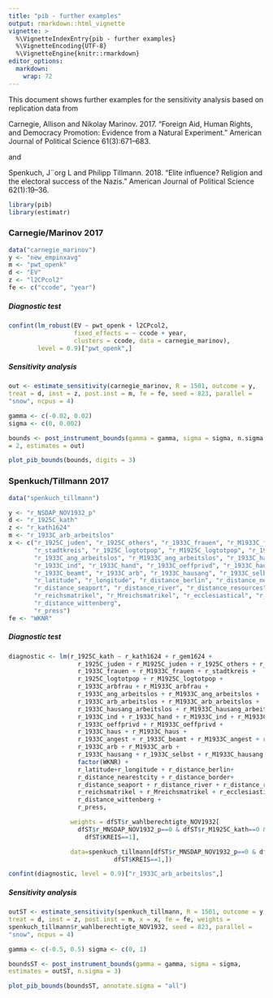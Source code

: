 ```yaml
---
title: "pib - further examples"
output: rmarkdown::html_vignette
vignette: >
  %\VignetteIndexEntry{pib - further examples}
  %\VignetteEncoding{UTF-8}
  %\VignetteEngine{knitr::rmarkdown}
editor_options: 
  markdown: 
    wrap: 72
---
```


This document shows further examples for the sensitivity analysis based on replication data from

Carnegie, Allison and Nikolay Marinov. 2017. “Foreign Aid, Human Rights, and Democracy
Promotion: Evidence from a Natural Experiment.” American Journal of Political Science
61(3):671–683.

and

Spenkuch, J¨org L and Philipp Tillmann. 2018. “Elite influence? Religion and the electoral
success of the Nazis.” American Journal of Political Science 62(1):19–36.



```r
library(pib)
library(estimatr)
```

### Carnegie/Marinov 2017

```r
data("carnegie_marinov")
y <- "new_empinxavg" 
m <- "pwt_openk" 
d <- "EV" 
z <- "l2CPcol2" 
fe <- c("ccode", "year")
```

##### Diagnostic test

```r
confint(lm_robust(EV ~ pwt_openk + l2CPcol2, 
                  fixed_effects = ~ ccode + year, 
                  clusters = ccode, data = carnegie_marinov), 
        level = 0.9)["pwt_openk",]
```

##### Sensitivity analysis

```r
out <- estimate_sensitivity(carnegie_marinov, R = 1501, outcome = y,
treat = d, inst = z, post.inst = m, fe = fe, seed = 823, parallel =
"snow", ncpus = 4)

gamma <- c(-0.02, 0.02) 
sigma <- c(0, 0.002)

bounds <- post_instrument_bounds(gamma = gamma, sigma = sigma, n.sigma
= 2, estimates = out)

plot_pib_bounds(bounds, digits = 3)
```

### Spenkuch/Tillmann 2017

```r
data("spenkuch_tillmann")

y <- "r_NSDAP_NOV1932_p"
d <- "r_1925C_kath"
z <- "r_kath1624"
m <- "r_1933C_arb_arbeitslos"
x <- c("r_1925C_juden", "r_1925C_others", "r_1933C_frauen", "r_M1933C_frauen",
       "r_stadtkreis", "r_1925C_logtotpop", "r_M1925C_logtotpop", "r_1933C_arbfrau",
       "r_1933C_ang_arbeitslos", "r_M1933C_ang_arbeitslos", "r_1933C_hausang_arbeitslos",
       "r_1933C_ind", "r_1933C_hand", "r_1933C_oeffprivd", "r_1933C_haus", "r_1933C_angest",
       "r_1933C_beamt", "r_1933C_arb", "r_1933C_hausang", "r_1933C_selbst",
       "r_latitude", "r_longitude", "r_distance_berlin", "r_distance_nearestcity", "r_distance_border",
       "r_distance_seaport", "r_distance_river", "r_distance_resources",
       "r_reichsmatrikel", "r_Mreichsmatrikel", "r_ecclesiastical", "r_Mecclesiastical",
       "r_distance_wittenberg",
       "r_press")
fe <- "WKNR"
```

##### Diagnostic test

```r
diagnostic <- lm(r_1925C_kath ~ r_kath1624 + r_gem1624 +
                   r_1925C_juden + r_M1925C_juden + r_1925C_others + r_M1925C_others +
                   r_1933C_frauen + r_M1933C_frauen + r_stadtkreis +
                   r_1925C_logtotpop + r_M1925C_logtotpop +
                   r_1933C_arbfrau + r_M1933C_arbfrau +
                   r_1933C_ang_arbeitslos + r_M1933C_ang_arbeitslos +
                   r_1933C_arb_arbeitslos + r_M1933C_arb_arbeitslos +
                   r_1933C_hausang_arbeitslos + r_M1933C_hausang_arbeitslos +
                   r_1933C_ind + r_1933C_hand + r_M1933C_ind + r_M1933C_hand +
                   r_1933C_oeffprivd + r_M1933C_oeffprivd +
                   r_1933C_haus + r_M1933C_haus +
                   r_1933C_angest + r_1933C_beamt + r_M1933C_angest + r_M1933C_beamt +
                   r_1933C_arb + r_M1933C_arb +
                   r_1933C_hausang + r_1933C_selbst + r_M1933C_hausang + r_M1933C_selbst +
                   factor(WKNR) +
                   r_latitude+r_longitude + r_distance_berlin+
                   r_distance_nearestcity + r_distance_border+
                   r_distance_seaport + r_distance_river + r_distance_resources +
                   r_reichsmatrikel + r_Mreichsmatrikel + r_ecclesiastical + r_Mecclesiastical +
                   r_distance_wittenberg +
                   r_press,

                 weights = dfST$r_wahlberechtigte_NOV1932[
                   dfST$r_MNSDAP_NOV1932_p==0 & dfST$r_M1925C_kath==0 &
                     dfST$KREIS==1],

                 data=spenkuch_tillmann[dfST$r_MNSDAP_NOV1932_p==0 & dfST$r_M1925C_kath==0 &
                             dfST$KREIS==1,])

confint(diagnostic, level = 0.9)["r_1933C_arb_arbeitslos",]
```

##### Sensitivity analysis

```r
outST <- estimate_sensitivity(spenkuch_tillmann, R = 1501, outcome = y,
treat = d, inst = z, post.inst = m, x = x, fe = fe, weights =
spenkuch_tillmann$r_wahlberechtigte_NOV1932, seed = 823, parallel =
"snow", ncpus = 4)

gamma <- c(-0.5, 0.5) sigma <- c(0, 1)

boundsST <- post_instrument_bounds(gamma = gamma, sigma = sigma,
estimates = outST, n.sigma = 3)

plot_pib_bounds(boundsST, annotate.sigma = "all")
```
